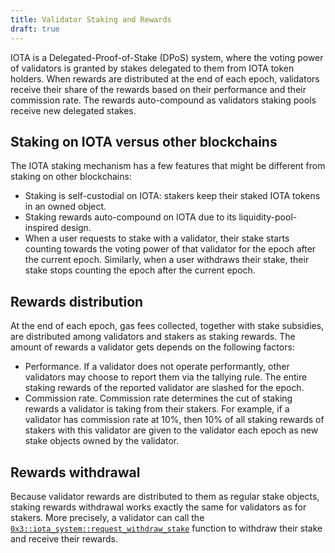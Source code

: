 ```yaml
---
title: Validator Staking and Rewards
draft: true
---
```



IOTA is a Delegated-Proof-of-Stake (DPoS) system, where the voting power of validators is granted by stakes delegated to them from IOTA token holders. When rewards are distributed at the end of each epoch, validators receive their share of the rewards based on their performance and their commission rate. The rewards auto-compound as validators staking pools receive new delegated stakes.

## Staking on IOTA versus other blockchains

The IOTA staking mechanism has a few features that might be different from staking on other blockchains:

- Staking is self-custodial on IOTA: stakers keep their staked IOTA tokens in an owned object.
- Staking rewards auto-compound on IOTA due to its liquidity-pool-inspired design.
- When a user requests to stake with a validator, their stake starts counting towards the voting power of that validator for the epoch after the current epoch. Similarly, when a user withdraws their stake, their stake stops counting the epoch after the current epoch.

<StakingPoolReqs />

## Rewards distribution

At the end of each epoch, gas fees collected, together with stake subsidies, are distributed among validators and stakers as staking rewards. The amount of rewards a validator gets depends on the following factors:

- Performance. If a validator does not operate performantly, other validators may choose to report them via the tallying rule. The entire staking rewards of the reported validator are slashed for the epoch.
- Commission rate. Commission rate determines the cut of staking rewards a validator is taking from their stakers. For example, if a validator has commission rate at 10%, then 10% of all staking rewards of stakers with this validator are given to the validator each epoch as new stake objects owned by the validator.

## Rewards withdrawal

Because validator rewards are distributed to them as regular stake objects, staking rewards withdrawal works exactly the same for validators as for stakers. More precisely, a validator can call the  [`0x3::iota_system::request_withdraw_stake`](https://github.com/iotaledger/iota/blob/6234ae2cc8137f3a2a34cd0aa1ac4fd5f31260e2/crates/iota-framework/packages/iota-system/sources/iota_system.move#L272) function to withdraw their stake and receive their rewards.
